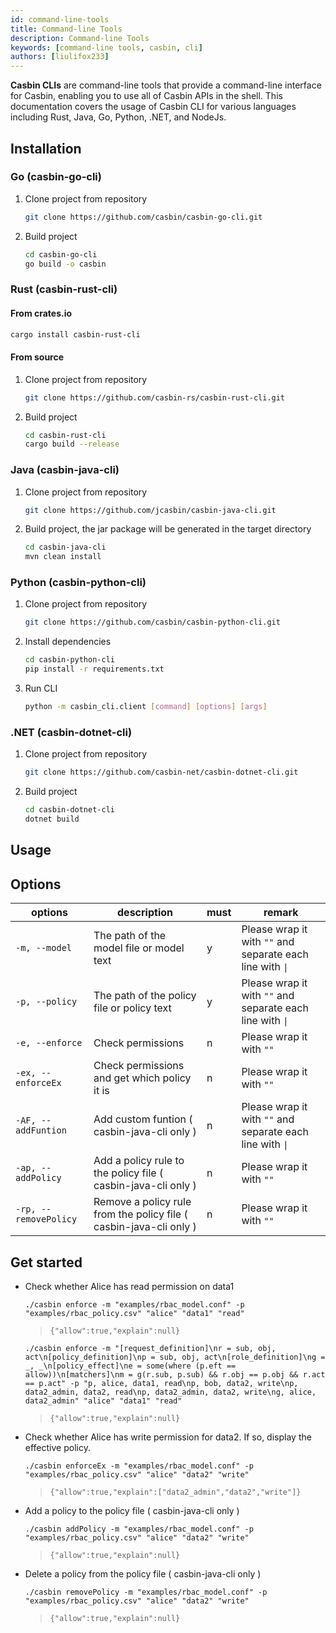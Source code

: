 ```yaml
---
id: command-line-tools
title: Command-line Tools
description: Command-line Tools
keywords: [command-line tools, casbin, cli]
authors: [liulifox233]
---
```


**Casbin CLIs** are command-line tools that provide a command-line interface for Casbin, enabling you to use all of Casbin APIs in the shell. This documentation covers the usage of Casbin CLI for various languages including Rust, Java, Go, Python, .NET, and NodeJs.

## Installation

### Go (casbin-go-cli)

1. Clone project from repository

    ```bash
    git clone https://github.com/casbin/casbin-go-cli.git
    ```

2. Build project

    ```bash
    cd casbin-go-cli
    go build -o casbin
    ```

### Rust (casbin-rust-cli)

#### From crates.io

```bash
cargo install casbin-rust-cli
```

#### From source

1. Clone project from repository

    ```bash
    git clone https://github.com/casbin-rs/casbin-rust-cli.git
    ```

2. Build project

    ```bash
    cd casbin-rust-cli
    cargo build --release
    ```

### Java (casbin-java-cli)

1. Clone project from repository

    ```bash
    git clone https://github.com/jcasbin/casbin-java-cli.git
    ```

2. Build project, the jar package will be generated in the target directory

    ```bash
    cd casbin-java-cli
    mvn clean install
    ```

### Python (casbin-python-cli)

1. Clone project from repository

    ```bash
    git clone https://github.com/casbin/casbin-python-cli.git
    ```

2. Install dependencies

    ```bash
    cd casbin-python-cli
    pip install -r requirements.txt
    ```

3. Run CLI

    ```bash
    python -m casbin_cli.client [command] [options] [args]
    ```


### .NET (casbin-dotnet-cli)

1. Clone project from repository

    ```bash
    git clone https://github.com/casbin-net/casbin-dotnet-cli.git
    ```

2. Build project

    ```bash
    cd casbin-dotnet-cli
    dotnet build
    ```

## Usage

## Options

| options               | description                                                          | must | remark                                                    |
|-----------------------|----------------------------------------------------------------------|------|-----------------------------------------------------------|
| `-m, --model`         | The path of the model file or model text                             | y    | Please wrap it with `""` and separate each line with `\|` |
| `-p, --policy`        | The path of the policy file or policy text                           | y    | Please wrap it with `""` and separate each line with `\|` |
| `-e, --enforce`       | Check permissions                                                    | n    | Please wrap it with `""`                                  |
| `-ex, --enforceEx`    | Check permissions and get which policy it is                         | n    | Please wrap it with `""`                                  |
| `-AF, --addFuntion`   | Add custom funtion ( casbin-java-cli only )                          | n    | Please wrap it with `""` and separate each line with `\|` |
| `-ap, --addPolicy`    | Add a policy rule to the policy file ( casbin-java-cli only )        | n    | Please wrap it with `""`                                  |
| `-rp, --removePolicy` | Remove a policy rule from the policy file ( casbin-java-cli only )   | n    | Please wrap it with `""`                                  |

## Get started

- Check whether Alice has read permission on data1

    ```shell
    ./casbin enforce -m "examples/rbac_model.conf" -p "examples/rbac_policy.csv" "alice" "data1" "read"
    ```

    > `{"allow":true,"explain":null}`

    ```shell
    ./casbin enforce -m "[request_definition]\nr = sub, obj, act\n[policy_definition]\np = sub, obj, act\n[role_definition]\ng = _, _\n[policy_effect]\ne = some(where (p.eft == allow))\n[matchers]\nm = g(r.sub, p.sub) && r.obj == p.obj && r.act == p.act" -p "p, alice, data1, read\np, bob, data2, write\np, data2_admin, data2, read\np, data2_admin, data2, write\ng, alice, data2_admin" "alice" "data1" "read"
    ```

    > `{"allow":true,"explain":null}`

- Check whether Alice has write permission for data2. If so, display the effective policy.

    ```shell
    ./casbin enforceEx -m "examples/rbac_model.conf" -p "examples/rbac_policy.csv" "alice" "data2" "write"
    ```

    > `{"allow":true,"explain":["data2_admin","data2","write"]}`

- Add a policy to the policy file ( casbin-java-cli only )

    ```shell
    ./casbin addPolicy -m "examples/rbac_model.conf" -p "examples/rbac_policy.csv" "alice" "data2" "write"
    ```

    > `{"allow":true,"explain":null}`

- Delete a policy from the policy file ( casbin-java-cli only )

    ```shell
    ./casbin removePolicy -m "examples/rbac_model.conf" -p "examples/rbac_policy.csv" "alice" "data2" "write"
    ```

    > `{"allow":true,"explain":null}`
